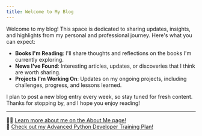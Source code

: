 ```yaml
---
title: Welcome to My Blog
---
```


Welcome to my blog! This space is dedicated to sharing updates, insights, and highlights from my personal and professional journey. Here's what you can expect:

- **Books I'm Reading**: I'll share thoughts and reflections on the books I'm currently exploring.
- **News I've Found**: Interesting articles, updates, or discoveries that I think are worth sharing.
- **Projects I'm Working On**: Updates on my ongoing projects, including challenges, progress, and lessons learned.

I plan to post a new blog entry every week, so stay tuned for fresh content. Thanks for stopping by, and I hope you enjoy reading!

---

👨🏻 [Learn more about me on the About Me page!](../about)  
🐍 [Check out my Advanced Python Developer Training Plan!](../docs/advanced-python-training)